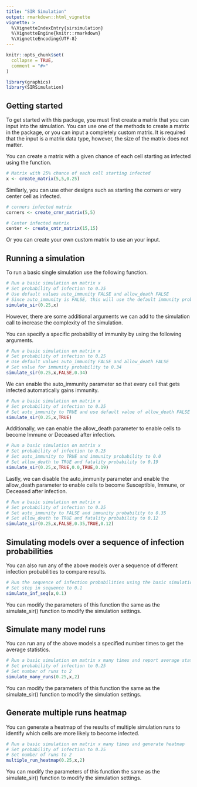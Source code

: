 ```yaml
---
title: "SIR Simulation"
output: rmarkdown::html_vignette
vignette: >
  %\VignetteIndexEntry{sirsimulation}
  %\VignetteEngine{knitr::rmarkdown}
  %\VignetteEncoding{UTF-8}
---
```


```r
knitr::opts_chunk$set(
  collapse = TRUE,
  comment = "#>"
)
```

```r
library(graphics)
library(SIRSimulation)
```

## Getting started

To get started with this package, you must first create a matrix that you can input into the simulation. You can use one of the methods to create a matrix in the package, or you can input a completely custom matrix. It is required that the input is a matrix data type, however, the size of the matrix does not matter.

You can create a matrix with a given chance of each cell starting as infected using the function.
```r
# Matrix with 25% chance of each cell starting infected
x <- create_matrix(5,5,0.25)
```
Similarly, you can use other designs such as starting the corners or very center cell as infected.
```r
# corners infected matrix
corners <- create_crnr_matrix(5,5)

# Center infected matrix
center <- create_cntr_matrix(15,15)
```
Or you can create your own custom matrix to use an your input.

## Running a simulation

To run a basic single simulation use the following function.
```r
# Run a basic simulation on matrix x
# Set probability of infection to 0.25
# Use default values auto_immunity FALSE and allow_death FALSE
# Since auto_immunity is FALSE, this will use the default immunity probability value of 0.5
simulate_sir(0.25,x)
```
However, there are some additional arguments we can add to the simulation call to increase the complexity of the simulation.

You can specify a specific probability of immunity by using the following arguments.
```r
# Run a basic simulation on matrix x
# Set probability of infection to 0.25
# Use default values auto_immunity FALSE and allow_death FALSE
# Set value for immunity probability to 0.34
simulate_sir(0.25,x,FALSE,0.34)
```

We can enable the auto_immunity parameter so that every cell that gets infected automatically gains immunity.
```r
# Run a basic simulation on matrix x
# Set probability of infection to 0.25
# Set auto_immunity to TRUE and use default value of allow_death FALSE
simulate_sir(0.25,x,TRUE)
```
Additionally, we can enable the allow_death parameter to enable cells to become Immune or Deceased after infection.
```r
# Run a basic simulation on matrix x
# Set probability of infection to 0.25
# Set auto_immunity to TRUE and immunity probability to 0.0
# Set allow_death to TRUE and fatality probability to 0.19
simulate_sir(0.25,x,TRUE,0.0,TRUE,0.19)
```
Lastly, we can disable the auto_immunity parameter and enable the allow_death parameter to enable cells to become Susceptible, Immune, or Deceased after infection.
```r
# Run a basic simulation on matrix x
# Set probability of infection to 0.25
# Set auto_immunity to FALSE and immunity probability to 0.35
# Set allow_death to TRUE and fatality probability to 0.12
simulate_sir(0.25,x,FALSE,0.35,TRUE,0.12)
```

## Simulating models over a sequence of infection probabilities

You can also run any of the above models over a sequence of different infection probabilities to compare results.
```r
# Run the sequence of infection probabilities using the basic simulation on matrix x from above
# Set step in sequence to 0.1
simulate_inf_seq(x,0.1)
```
You can modify the parameters of this function the same as the simulate_sir() function to modify the simulation settings.

## Simulate many model runs

You can run any of the above models a specified number times to get the average statistics.
```r
# Run a basic simulation on matrix x many times and report average statistics
# Set probability of infection to 0.25
# Set number of runs to 2
simulate_many_runs(0.25,x,2)
```
You can modify the parameters of this function the same as the simulate_sir() function to modify the simulation settings.

## Generate multiple runs heatmap

You can generate a heatmap of the results of multiple simulation runs to identify which cells are more likely to become infected.
```r
# Run a basic simulation on matrix x many times and generate heatmap
# Set probability of infection to 0.25
# Set number of runs to 2
multiple_run_heatmap(0.25,x,2)
```
You can modify the parameters of this function the same as the simulate_sir() function to modify the simulation settings.
